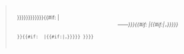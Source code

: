 <blockquote class="toccolours" style="float:{{#switch:{{{align|}}}| left = left| right = right| center = none; margin-left:auto; margin-right:auto;| #default = none}}; display:table;"><div style="padding: 10px 15px 10px 15px;">{{{text|{{{content|{{{quotetext|{{{quote|{{{1|<includeonly>{{error|Error: No text given for quotation (or equals sign used in the actual argument to an unnamed parameter)}}</includeonly><noinclude>{{lorem ipsum}}</noinclude>}}}}}}}}}}}}}}}{{#if:{{{author|}}}{{{2|}}}{{{title|}}}{{{3|}}}{{{source|}}}{{{4|}}} |<cite style="display: block; text-align: right;">——{{{author|{{{2|}}}}}}{{#if:{{{title|}}}{{{3|}}}  |{{#if:{{{author|}}{{{2|}}}|，}}{{{title|{{{3}}}}}}
 }}{{#if:{{{source|}}}{{{4|}}}  |{{#if:{{{author|}}}{{{2|}}}{{{title|}}}{{{3|}}}|，}}{{{source|{{{4}}}}}} }}</cite>}}</div></blockquote><noinclude>{{Documentation}}<!-- PLEASE ADD CATEGORIES TO THE /doc SUBPAGE, THANKS --></noinclude>